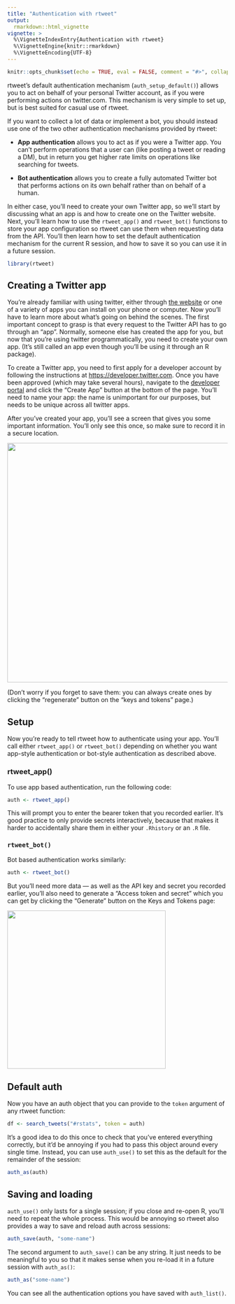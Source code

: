 ```yaml
---
title: "Authentication with rtweet"
output:
  rmarkdown::html_vignette
vignette: >
  %\VignetteIndexEntry{Authentication with rtweet}
  %\VignetteEngine{knitr::rmarkdown}
  %\VignetteEncoding{UTF-8}
---
```


```r
knitr::opts_chunk$set(echo = TRUE, eval = FALSE, comment = "#>", collapse = TRUE)
```

rtweet's default authentication mechanism (`auth_setup_default()`) allows you to act on behalf of your personal Twitter account, as if you were performing actions on twitter.com.
This mechanism is very simple to set up, but is best suited for casual use of rtweet.

If you want to collect a lot of data or implement a bot, you should instead use one of the two other authentication mechanisms provided by rtweet:

-   **App authentication** allows you to act as if you were a Twitter app.
    You can't perform operations that a user can (like posting a tweet or reading a DM), but in return you get higher rate limits on operations like searching for tweets.

-   **Bot authentication** allows you to create a fully automated Twitter bot that performs actions on its own behalf rather than on behalf of a human.

In either case, you'll need to create your own Twitter app, so we'll start by discussing what an app is and how to create one on the Twitter website.
Next, you'll learn how to use the `rtweet_app()` and `rtweet_bot()` functions to store your app configuration so rtweet can use them when requesting data from the API.
You'll then learn how to set the default authentication mechanism for the current R session, and how to save it so you can use it in a future session.

```r
library(rtweet)
```

## Creating a Twitter app

You're already familiar with using twitter, either through [the website](https://twitter.com) or one of a variety of apps you can install on your phone or computer.
Now you'll have to learn more about what's going on behind the scenes.
The first important concept to grasp is that every request to the Twitter API has to go through an "app".
Normally, someone else has created the app for you, but now that you're using twitter programmatically, you need to create your own app.
(It's still called an app even though you'll be using it through an R package).

To create a Twitter app, you need to first apply for a developer account by following the instructions at <https://developer.twitter.com>.
Once you have been approved (which may take several hours), navigate to the [developer portal](https://developer.twitter.com/en/portal/projects-and-apps) and click the "Create App" button at the bottom of the page.
You'll need to name your app: the name is unimportant for our purposes, but needs to be unique across all twitter apps.

After you've created your app, you'll see a screen that gives you some important information.
You'll only see this once, so make sure to record it in a secure location.

![](app-info.png){width="548"}

(Don't worry if you forget to save them: you can always create ones by clicking the "regenerate" button on the "keys and tokens" page.)

## Setup

Now you're ready to tell rtweet how to authenticate using your app.
You'll call either `rtweet_app()` or `rtweet_bot()` depending on whether you want app-style authentication or bot-style authentication as described above.

### rtweet_app()

To use app based authentication, run the following code:

```r
auth <- rtweet_app()
```

This will prompt you to enter the bearer token that you recorded earlier.
It's good practice to only provide secrets interactively, because that makes it harder to accidentally share them in either your `.Rhistory` or an `.R` file.

### `rtweet_bot()`

Bot based authentication works similarly:

```r
auth <- rtweet_bot()
```

But you'll need more data --- as well as the API key and secret you recorded earlier, you'll also need to generate a "Access token and secret" which you can get by clicking the "Generate" button on the Keys and Tokens page:

![](keys-tokens.png){width="362"}

## Default auth

Now you have an auth object that you can provide to the `token` argument of any rtweet function:

```r
df <- search_tweets("#rstats", token = auth)
```

It's a good idea to do this once to check that you've entered everything correctly, but it'd be annoying if you had to pass this object around every single time.
Instead, you can use `auth_use()` to set this as the default for the remainder of the session:

```r
auth_as(auth)
```

## Saving and loading

`auth_use()` only lasts for a single session; if you close and re-open R, you'll need to repeat the whole process.
This would be annoying so rtweet also provides a way to save and reload auth across sessions:

```r
auth_save(auth, "some-name")
```

The second argument to `auth_save()` can be any string.
It just needs to be meaningful to you so that it makes sense when you re-load it in a future session with `auth_as()`:

```r
auth_as("some-name")
```

You can see all the authentication options you have saved with `auth_list()`.
